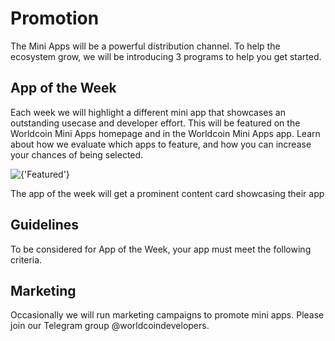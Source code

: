 
# Promotion

The Mini Apps will be a powerful distribution channel. To help the ecosystem grow, we will be introducing 3 programs to help you get started.

## App of the Week

Each week we will highlight a different mini app that showcases an outstanding usecase and developer effort.
This will be featured on the Worldcoin Mini Apps homepage and in the Worldcoin Mini Apps app. Learn about how we evaluate which apps to feature,
and how you can increase your chances of being selected.

<div className="flex w-full flex-col items-center justify-center">
	<Image
		width={243}
		height={549}
		src={'/images/docs/mini-apps/more/featured.jpg'}
		alt={'Featured'}
		className="!m-0"
	/>
	<p>The app of the week will get a prominent content card showcasing their app</p>
</div>

## Guidelines

To be considered for App of the Week, your app must meet the following <Link href="/mini-apps/design/app-guidelines">criteria</Link>.

## Marketing

Occasionally we will run marketing campaigns to promote mini apps. Please join our Telegram group @worldcoindevelopers.
